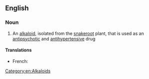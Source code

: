 {{also|réserpine}}
==English==

===Noun===
{{wikipedia}}
{{en-noun|-|s}}

# {{lb|en|organic compound}} An [[alkaloid]], isolated from the [[snakeroot]] plant, that is used as an [[antipsychotic]] and [[antihypertensive]] drug

====Translations====
{{trans-top|alkaloid}}
* French: {{t+|fr|réserpine|f}}
{{trans-mid}}
{{trans-bottom}}

[[Category:en:Alkaloids]]